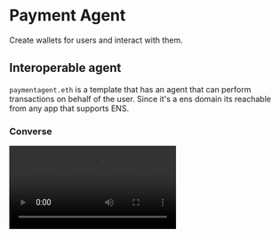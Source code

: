 # Payment Agent

Create wallets for users and interact with them.


## Interoperable agent

`paymentagent.eth` is a template that has an agent that can perform transactions on behalf of the user. Since it's a ens domain its reachable from any app that supports ENS.

### Converse

<Video src="/videos/concierge.mp4" />

### Coinbase

<Video src="/videos/cb.mp4" />

### Warpcast

<Video src="/videos/warpcast.mp4" />

## Structure

```
paymentagent/
├── src/
│   └── vibes/
│       ├── degen.ts
│   ├── index.ts
│   └── prompt.ts
├── package.json
├── tsconfig.json
└── .env
```

## Agent

The process that starts listening to messages and replying to them.

```tsx [src/index.ts]
// [!include ~/../../templates/paymentagent/src/index.ts]
```

## Used

- [Concierge](/skills/concierge): Agent Wallet as a Service
- [CDP Wallet Service](/plugins/cdp): Wallet for Coinbase
- [Degen Vibe](/vibes/degen): Define the personality of your agent

## Variables

Set up these variables in your app

```bash [cmd]
// [!include ~/../../templates/paymentagent/.env.example]
```

## End result

The end result is a prompt that the model can understand and use to respond to the user.

```md [example_prompt.md]
// [!include ~/../../templates/paymentagent/example_prompt.md]
```
